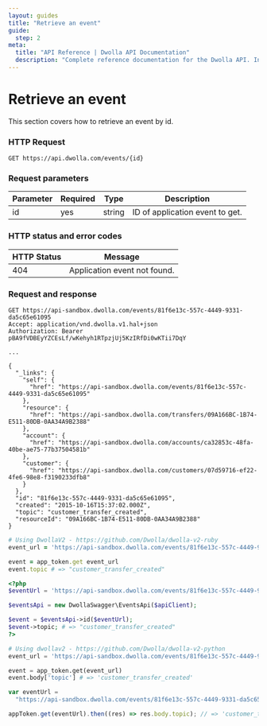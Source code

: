 ```yaml
---
layout: guides
title: "Retrieve an event"
guide:
  step: 2
meta:
  title: "API Reference | Dwolla API Documentation"
  description: "Complete reference documentation for the Dwolla API. Includes resource descriptions, endpoints and methods, parameters, and request and response examples."
---
```


# Retrieve an event

This section covers how to retrieve an event by id.

### HTTP Request

`GET https://api.dwolla.com/events/{id}`

### Request parameters

| Parameter | Required | Type   | Description                     |
| --------- | -------- | ------ | ------------------------------- |
| id        | yes      | string | ID of application event to get. |

### HTTP status and error codes

| HTTP Status | Message                      |
| ----------- | ---------------------------- |
| 404         | Application event not found. |

### Request and response

```raw
GET https://api-sandbox.dwolla.com/events/81f6e13c-557c-4449-9331-da5c65e61095
Accept: application/vnd.dwolla.v1.hal+json
Authorization: Bearer pBA9fVDBEyYZCEsLf/wKehyh1RTpzjUj5KzIRfDi0wKTii7DqY

...

{
  "_links": {
    "self": {
      "href": "https://api-sandbox.dwolla.com/events/81f6e13c-557c-4449-9331-da5c65e61095"
    },
    "resource": {
      "href": "https://api-sandbox.dwolla.com/transfers/09A166BC-1B74-E511-80DB-0AA34A9B2388"
    },
    "account": {
      "href": "https://api-sandbox.dwolla.com/accounts/ca32853c-48fa-40be-ae75-77b37504581b"
    },
    "customer": {
      "href": "https://api-sandbox.dwolla.com/customers/07d59716-ef22-4fe6-98e8-f3190233dfb8"
    }
  },
  "id": "81f6e13c-557c-4449-9331-da5c65e61095",
  "created": "2015-10-16T15:37:02.000Z",
  "topic": "customer_transfer_created",
  "resourceId": "09A166BC-1B74-E511-80DB-0AA34A9B2388"
}
```

```ruby
# Using DwollaV2 - https://github.com/Dwolla/dwolla-v2-ruby
event_url = 'https://api-sandbox.dwolla.com/events/81f6e13c-557c-4449-9331-da5c65e61095'

event = app_token.get event_url
event.topic # => "customer_transfer_created"
```

```php
<?php
$eventUrl = 'https://api-sandbox.dwolla.com/events/81f6e13c-557c-4449-9331-da5c65e61095';

$eventsApi = new DwollaSwagger\EventsApi($apiClient);

$event = $eventsApi->id($eventUrl);
$event->topic; # => "customer_transfer_created"
?>
```

```python
# Using dwollav2 - https://github.com/Dwolla/dwolla-v2-python
event_url = 'https://api-sandbox.dwolla.com/events/81f6e13c-557c-4449-9331-da5c65e61095'

event = app_token.get(event_url)
event.body['topic'] # => 'customer_transfer_created'
```

```javascript
var eventUrl =
  "https://api-sandbox.dwolla.com/events/81f6e13c-557c-4449-9331-da5c65e61095";

appToken.get(eventUrl).then((res) => res.body.topic); // => 'customer_transfer_created'
```
